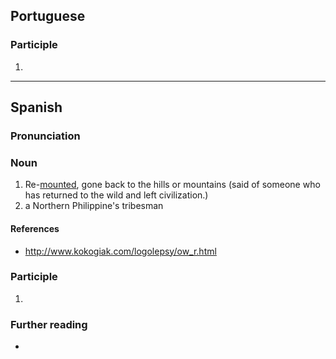 ==Portuguese==

===Participle===
{{pt-pp}}

# {{pt-verb-form-of|remontar}}

----

==Spanish==

===Pronunciation===
{{es-IPA}}

===Noun===
{{es-noun|m}}

# Re-[[mount]]ed, gone back to the hills or mountains (said of someone who has returned to the wild and left civilization.)
# a Northern Philippine's tribesman

====References====
* http://www.kokogiak.com/logolepsy/ow_r.html

===Participle===
{{es-past participle}}

# {{es-verb form of|remontar}}

===Further reading===
* {{R:es:DRAE}}